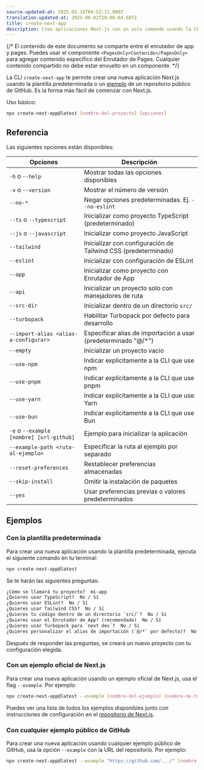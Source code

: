 ```yaml
---
source-updated-at: 2025-05-16T04:52:11.000Z
translation-updated-at: 2025-06-02T20:06:04.687Z
title: create-next-app
description: Crea aplicaciones Next.js con un solo comando usando la CLI de create-next-app.
---
```


{/* El contenido de este documento se comparte entre el enrutador de app y pages. Puedes usar el componente `<PagesOnly>Contenido</PagesOnly>` para agregar contenido específico del Enrutador de Pages. Cualquier contenido compartido no debe estar envuelto en un componente. */}

La CLI `create-next-app` te permite crear una nueva aplicación Next.js usando la plantilla predeterminada o un [ejemplo](https://github.com/vercel/next.js/tree/canary/examples) de un repositorio público de GitHub. Es la forma más fácil de comenzar con Next.js.

Uso básico:

```bash filename="Terminal"
npx create-next-app@latest [nombre-del-proyecto] [opciones]
```

## Referencia

Las siguientes opciones están disponibles:

| Opciones                                | Descripción                                                     |
| --------------------------------------- | --------------------------------------------------------------- |
| `-h` o `--help`                         | Mostrar todas las opciones disponibles                          |
| `-v` o `--version`                      | Mostrar el número de versión                                    |
| `--no-*`                                | Negar opciones predeterminadas. Ej. `--no-eslint`               |
| `--ts` o `--typescript`                 | Inicializar como proyecto TypeScript (predeterminado)           |
| `--js` o `--javascript`                 | Inicializar como proyecto JavaScript                            |
| `--tailwind`                            | Inicializar con configuración de Tailwind CSS (predeterminado)  |
| `--eslint`                              | Inicializar con configuración de ESLint                          |
| `--app`                                 | Inicializar como proyecto con Enrutador de App                  |
| `--api`                                 | Inicializar un proyecto solo con manejadores de ruta            |
| `--src-dir`                             | Inicializar dentro de un directorio `src/`                      |
| `--turbopack`                           | Habilitar Turbopack por defecto para desarrollo                 |
| `--import-alias <alias-a-configurar>`   | Especificar alias de importación a usar (predeterminado "@/*")  |
| `--empty`                               | Inicializar un proyecto vacío                                   |
| `--use-npm`                             | Indicar explícitamente a la CLI que use npm                     |
| `--use-pnpm`                            | Indicar explícitamente a la CLI que use pnpm                    |
| `--use-yarn`                            | Indicar explícitamente a la CLI que use Yarn                    |
| `--use-bun`                             | Indicar explícitamente a la CLI que use Bun                     |
| `-e` o `--example [nombre] [url-github]`| Ejemplo para inicializar la aplicación                          |
| `--example-path <ruta-al-ejemplo>`      | Especificar la ruta al ejemplo por separado                     |
| `--reset-preferences`                   | Restablecer preferencias almacenadas                            |
| `--skip-install`                        | Omitir la instalación de paquetes                               |
| `--yes`                                 | Usar preferencias previas o valores predeterminados             |

## Ejemplos

### Con la plantilla predeterminada

Para crear una nueva aplicación usando la plantilla predeterminada, ejecuta el siguiente comando en tu terminal:

```bash filename="Terminal"
npx create-next-app@latest
```

Se te harán las siguientes preguntas:

```txt filename="Terminal"
¿Cómo se llamará tu proyecto?  mi-app
¿Quieres usar TypeScript?  No / Sí
¿Quieres usar ESLint?  No / Sí
¿Quieres usar Tailwind CSS?  No / Sí
¿Quieres tu código dentro de un directorio `src/`?  No / Sí
¿Quieres usar el Enrutador de App? (recomendado)  No / Sí
¿Quieres usar Turbopack para `next dev`?  No / Sí
¿Quieres personalizar el alias de importación (`@/*` por defecto)?  No / Sí
```

Después de responder las preguntas, se creará un nuevo proyecto con tu configuración elegida.

### Con un ejemplo oficial de Next.js

Para crear una nueva aplicación usando un ejemplo oficial de Next.js, usa el flag `--example`. Por ejemplo:

```bash filename="Terminal"
npx create-next-app@latest --example [nombre-del-ejemplo] [nombre-de-tu-proyecto]
```

Puedes ver una lista de todos los ejemplos disponibles junto con instrucciones de configuración en el [repositorio de Next.js](https://github.com/vercel/next.js/tree/canary/examples).

### Con cualquier ejemplo público de GitHub

Para crear una nueva aplicación usando cualquier ejemplo público de GitHub, usa la opción `--example` con la URL del repositorio. Por ejemplo:

```bash filename="Terminal"
npx create-next-app@latest --example "https://github.com/.../" [nombre-de-tu-proyecto]
```